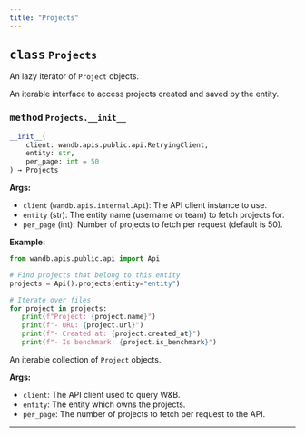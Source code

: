 ```yaml
---
title: "Projects"
---
```









## <kbd>class</kbd> `Projects`
An lazy iterator of `Project` objects. 

An iterable interface to access projects created and saved by the entity.

### <kbd>method</kbd> `Projects.__init__`

```python
__init__(
    client: wandb.apis.public.api.RetryingClient,
    entity: str,
    per_page: int = 50
) → Projects
```

**Args:**
 
 - `client` (`wandb.apis.internal.Api`):  The API client instance to use. 
 - `entity` (str):  The entity name (username or team) to fetch projects for. 
 - `per_page` (int):  Number of projects to fetch per request (default is 50). 



**Example:**
 ```python
from wandb.apis.public.api import Api

# Find projects that belong to this entity
projects = Api().projects(entity="entity")

# Iterate over files
for project in projects:
    print(f"Project: {project.name}")
    print(f"- URL: {project.url}")
    print(f"- Created at: {project.created_at}")
    print(f"- Is benchmark: {project.is_benchmark}")
``` 


An iterable collection of `Project` objects. 



**Args:**
 
 - `client`:  The API client used to query W&B. 
 - `entity`:  The entity which owns the projects. 
 - `per_page`:  The number of projects to fetch per request to the API. 


---




